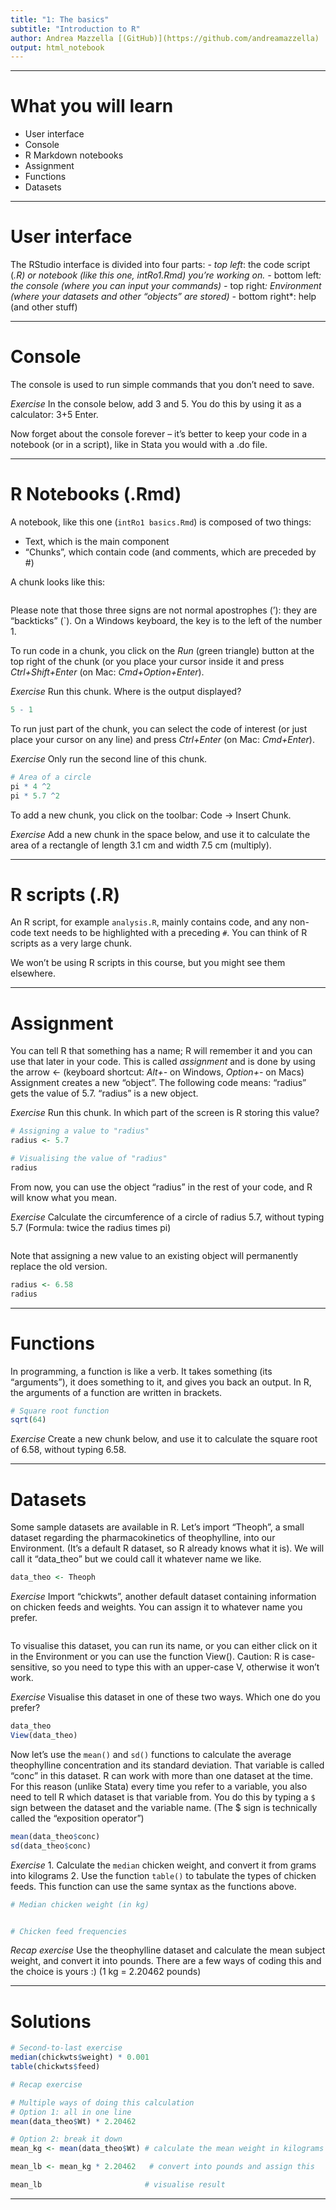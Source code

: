```yaml
---
title: "1: The basics"
subtitle: "Introduction to R"
author: Andrea Mazzella [(GitHub)](https://github.com/andreamazzella)
output: html_notebook
---
```


-------------------------------------------------------------------------------

# What you will learn

* User interface
* Console
* R Markdown notebooks
* Assignment
* Functions
* Datasets

-------------------------------------------------------------------------------

# User interface

The RStudio interface is divided into four parts:
- *top left*: the code script (*.R) or notebook (like this one, intRo1.Rmd) you're working on.
- *bottom left*: the console (where you can input your commands)
- *top right*: Environment (where your datasets and other "objects" are stored)
- *bottom right*: help (and other stuff)

-------------------------------------------------------------------------------

# Console

The console is used to run simple commands that you don't need to save.

*Exercise*
In the console below, add 3 and 5. You do this by using it as a calculator: 3+5 Enter.

Now forget about the console forever – it's better to keep your code in a notebook (or in a script), like in Stata you would with a .do file.

-------------------------------------------------------------------------------

# R Notebooks (.Rmd)

A notebook, like this one (`intRo1 basics.Rmd`) is composed of two things:

* Text, which is the main component
* "Chunks", which contain code (and comments, which are preceded by #)

A chunk looks like this:
```r

```
Please note that those three signs are not normal apostrophes ('): they are "backticks" (`). On a Windows keyboard, the key is to the left of the number 1.

To run code in a chunk, you click on the *Run* (green triangle) button at the top right of the chunk (or you place your cursor inside it and press *Ctrl+Shift+Enter* (on Mac: *Cmd+Option+Enter*).

*Exercise*
Run this chunk. Where is the output displayed?
```r
5 - 1
```

To run just part of the chunk, you can select the code of interest (or just place your cursor on any line) and press *Ctrl+Enter* (on Mac: *Cmd+Enter*).

*Exercise*
Only run the second line of this chunk.
```r
# Area of a circle
pi * 4 ^2
pi * 5.7 ^2
```

To add a new chunk, you click on the toolbar: Code -> Insert Chunk.

*Exercise*
Add a new chunk in the space below, and use it to calculate the area of a rectangle of length 3.1 cm and width 7.5 cm (multiply).




-------------------------------------------------------------------------------

# R scripts (.R)

An R script, for example `analysis.R`, mainly contains code, and any non-code text needs to be highlighted with a preceding `#`. You can think of R scripts as a very large chunk.

We won't be using R scripts in this course, but you might see them elsewhere. 

-------------------------------------------------------------------------------

# Assignment

You can tell R that something has a name; R will remember it and you can use that later in your code. This is called *assignment* and is done by using the arrow <- (keyboard shortcut: *Alt+-* on Windows, *Option+-* on Macs) Assignment creates a new "object".
The following code means: "radius" gets the value of 5.7. "radius" is a new object.

*Exercise*
Run this chunk. In which part of the screen is R storing this value?
```r
# Assigning a value to "radius"
radius <- 5.7

# Visualising the value of "radius"
radius
```

From now, you can use the object "radius" in the rest of your code, and R will know what you mean.

*Exercise*
Calculate the circumference of a circle of radius 5.7, without typing 5.7 (Formula: twice the radius times pi)
```r

```

Note that assigning a new value to an existing object will permanently replace the old version.
```r
radius <- 6.58
radius
```


-------------------------------------------------------------------------------

# Functions

In programming, a function is like a verb. It takes something (its "arguments"), it does something to it, and gives you back an output.
In R, the arguments of a function are written in brackets.
```r
# Square root function
sqrt(64)
```

*Exercise*
Create a new chunk below, and use it to calculate the square root of 6.58, without typing 6.58.



-------------------------------------------------------------------------------

# Datasets

Some sample datasets are available in R. Let's import "Theoph", a small dataset regarding the pharmacokinetics of theophylline, into our Environment. (It's a default R dataset, so R already knows what it is). We will call it "data_theo" but we could call it whatever name we like.

```r
data_theo <- Theoph
```

*Exercise*
Import "chickwts", another default dataset containing information on chicken feeds and weights. You can assign it to whatever name you prefer.
```r

```


To visualise this dataset, you can run its name, or you can either click on it in the Environment or you can use the function View(). Caution: R is case-sensitive, so you need to type this with an upper-case V, otherwise it won't work.

*Exercise*
Visualise this dataset in one of these two ways. Which one do you prefer?
```r
data_theo
View(data_theo)
```

Now let's use the `mean()` and `sd()` functions to calculate the average theophylline concentration and its standard deviation. That variable is called "conc" in this dataset.
R can work with more than one dataset at the time. For this reason (unlike Stata) every time you refer to a variable, you also need to tell R which dataset is that variable from. You do this by typing a `$` sign between the dataset and the variable name.
(The $ sign is technically called the "exposition operator")
```r
mean(data_theo$conc)
sd(data_theo$conc)
```

*Exercise*
1. Calculate the `median` chicken weight, and convert it from grams into kilograms
2. Use the function `table()` to tabulate the types of chicken feeds. This function can use the same syntax as the functions above.
```r
# Median chicken weight (in kg)


# Chicken feed frequencies


```

*Recap exercise*
Use the theophylline dataset and calculate the mean subject weight, and convert it into pounds. There are a few ways of coding this and the choice is yours :)
(1 kg = 2.20462 pounds)

-------------------------------------------------------------------------------

# Solutions

```r
# Second-to-last exercise
median(chickwts$weight) * 0.001
table(chickwts$feed)

# Recap exercise

# Multiple ways of doing this calculation
# Option 1: all in one line
mean(data_theo$Wt) * 2.20462

# Option 2: break it down
mean_kg <- mean(data_theo$Wt) # calculate the mean weight in kilograms and assign this

mean_lb <- mean_kg * 2.20462   # convert into pounds and assign this

mean_lb                       # visualise result
```

-------------------------------------------------------------------------------
